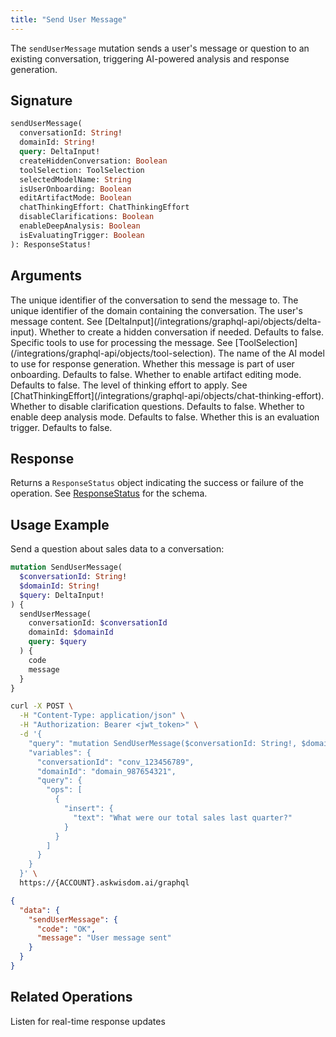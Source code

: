 ```yaml
---
title: "Send User Message"
---
```


The `sendUserMessage` mutation sends a user's message or question to an existing conversation, triggering AI-powered analysis and response generation.

## Signature

```graphql
sendUserMessage(
  conversationId: String!
  domainId: String!
  query: DeltaInput!
  createHiddenConversation: Boolean
  toolSelection: ToolSelection
  selectedModelName: String
  isUserOnboarding: Boolean
  editArtifactMode: Boolean
  chatThinkingEffort: ChatThinkingEffort
  disableClarifications: Boolean
  enableDeepAnalysis: Boolean
  isEvaluatingTrigger: Boolean
): ResponseStatus!
```

## Arguments

<ParamField path="conversationId" type="String!" required>
  The unique identifier of the conversation to send the message to.
</ParamField>

<ParamField path="domainId" type="String!" required>
  The unique identifier of the domain containing the conversation.
</ParamField>

<ParamField path="query" type="DeltaInput!" required>
  The user's message content. See [DeltaInput](/integrations/graphql-api/objects/delta-input).
</ParamField>

<ParamField path="createHiddenConversation" type="Boolean">
  Whether to create a hidden conversation if needed. Defaults to false.
</ParamField>

<ParamField path="toolSelection" type="ToolSelection">
  Specific tools to use for processing the message. See [ToolSelection](/integrations/graphql-api/objects/tool-selection).
</ParamField>

<ParamField path="selectedModelName" type="String">
  The name of the AI model to use for response generation.
</ParamField>

<ParamField path="isUserOnboarding" type="Boolean">
  Whether this message is part of user onboarding. Defaults to false.
</ParamField>

<ParamField path="editArtifactMode" type="Boolean">
  Whether to enable artifact editing mode. Defaults to false.
</ParamField>

<ParamField path="chatThinkingEffort" type="ChatThinkingEffort">
  The level of thinking effort to apply. See [ChatThinkingEffort](/integrations/graphql-api/objects/chat-thinking-effort).
</ParamField>

<ParamField path="disableClarifications" type="Boolean">
  Whether to disable clarification questions. Defaults to false.
</ParamField>

<ParamField path="enableDeepAnalysis" type="Boolean">
  Whether to enable deep analysis mode. Defaults to false.
</ParamField>

<ParamField path="isEvaluatingTrigger" type="Boolean">
  Whether this is an evaluation trigger. Defaults to false.
</ParamField>

## Response

Returns a `ResponseStatus` object indicating the success or failure of the operation. See [ResponseStatus](/integrations/graphql-api/objects/response-status) for the schema.

## Usage Example

Send a question about sales data to a conversation:

```graphql
mutation SendUserMessage(
  $conversationId: String!
  $domainId: String!
  $query: DeltaInput!
) {
  sendUserMessage(
    conversationId: $conversationId
    domainId: $domainId
    query: $query
  ) {
    code
    message
  }
}
```

<RequestExample>

```bash Request
curl -X POST \
  -H "Content-Type: application/json" \
  -H "Authorization: Bearer <jwt_token>" \
  -d '{
    "query": "mutation SendUserMessage($conversationId: String!, $domainId: String!, $query: DeltaInput!) { sendUserMessage(conversationId: $conversationId, domainId: $domainId, query: $query) { code message } }",
    "variables": {
      "conversationId": "conv_123456789",
      "domainId": "domain_987654321",
      "query": {
        "ops": [
          {
            "insert": {
              "text": "What were our total sales last quarter?"
            }
          }
        ]
      }
    }
  }' \
  https://{ACCOUNT}.askwisdom.ai/graphql
```

</RequestExample>

<ResponseExample>

```json Response
{
  "data": {
    "sendUserMessage": {
      "code": "OK",
      "message": "User message sent"
    }
  }
}
```

</ResponseExample>

## Related Operations

<CardGroup cols={2}>
  <Card title="Subscribe Conversation" icon="wifi" href="/integrations/graphql-api/subscriptions/subscribe-conversation">
    Listen for real-time response updates
  </Card>
</CardGroup>